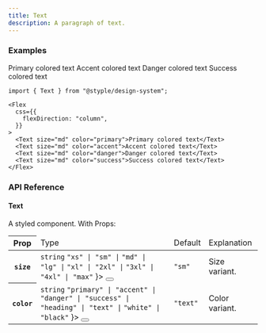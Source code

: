 ```yaml
---
title: Text
description: A paragraph of text.
---
```


### Examples

<Preview>
  <Flex
    css={{
      flexDirection: "column",
    }}
  >  
    <Text size="md" color="primary">Primary colored text</Text>
    <Text size="md" color="accent">Accent colored text</Text>
    <Text size="md" color="danger">Danger colored text</Text>
    <Text size="md" color="success">Success colored text</Text>
  </Flex>
</Preview>

```tsx outline=true
import { Text } from "@styple/design-system";

<Flex
  css={{
    flexDirection: "column",
  }}
>  
  <Text size="md" color="primary">Primary colored text</Text>
  <Text size="md" color="accent">Accent colored text</Text>
  <Text size="md" color="danger">Danger colored text</Text>
  <Text size="md" color="success">Success colored text</Text>
</Flex>
```

### API Reference

#### Text

A styled component. With Props: 

<Table>
  <Thead>
    <Tr>
      <Th>Prop</Th>
      <Td>Type</Td>
      <Td>Default</Td>
      <Td>Explanation</Td>
    </Tr>
  </Thead>
  <Tbody>
    <Tr>
      <Th>
        <Code>size</Code>
      </Th>
      <Td>
        <Code color="normal">string</Code>
        <Popover content={
          <Flex css={{
            flexDirection: "column"
          }}>
            <Code color="normal">"xs" | "sm" |</Code>
            <Code color="normal">"md" | "lg" |</Code>
            <Code color="normal">"xl" | "2xl" |</Code>
            <Code color="normal">"3xl" | "4xl" | "max"</Code>
          </Flex>
        }>
          <Button highlight size="circle" aria-label="Expanded prop type toggle" css={{
            size: "24px",
            p: 0,
            ml: "$xs",
            lineHeight: 0
          }}><Info size={16} style={{ verticalAlign: "middle" }} /></Button>
        </Popover>
      </Td>
      <Td><Code color="normal">"sm"</Code></Td>
      <Td><Text>Size variant.</Text></Td>
    </Tr>
    <Tr>
      <Th>
        <Code>color</Code>
      </Th>
      <Td>
        <Code color="normal">string</Code>
        <Popover content={
          <Flex css={{
            flexDirection: "column"
          }}>
            <Code color="normal">"primary" | "accent" |</Code>
            <Code color="normal">"danger" | "success" |</Code>
            <Code color="normal">"heading" | "text" |</Code>
            <Code color="normal">"white" | "black"</Code>
          </Flex>
        }>
          <Button highlight size="circle" aria-label="Expanded prop type toggle" css={{
            size: "24px",
            p: 0,
            ml: "$xs",
            lineHeight: 0
          }}><Info size={16} style={{ verticalAlign: "middle" }} /></Button>
        </Popover>
      </Td>
      <Td><Code color="normal">"text"</Code></Td>
      <Td><Text>Color variant.</Text></Td>
    </Tr>
  </Tbody>
</Table>
